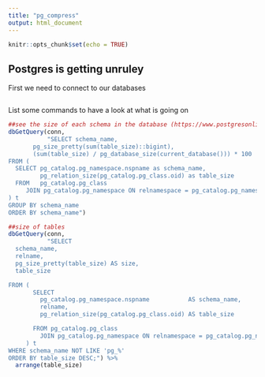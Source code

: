 ```yaml
---
title: "pg_compress"
output: html_document
---
```


```r
knitr::opts_chunk$set(echo = TRUE)
```

## Postgres is getting unruley

First we need to connect to our databases

```r

```


List some commands to have a look at what is going on


```r
##see the size of each schema in the database (https://www.postgresonline.com/journal/archives/110-Determining-size-of-database,-schema,-tables,-and-geometry.html)
dbGetQuery(conn,
           "SELECT schema_name,
       pg_size_pretty(sum(table_size)::bigint),
       (sum(table_size) / pg_database_size(current_database())) * 100
FROM (
  SELECT pg_catalog.pg_namespace.nspname as schema_name,
         pg_relation_size(pg_catalog.pg_class.oid) as table_size
  FROM   pg_catalog.pg_class
     JOIN pg_catalog.pg_namespace ON relnamespace = pg_catalog.pg_namespace.oid
) t
GROUP BY schema_name
ORDER BY schema_name")
```



```r
##size of tables
dbGetQuery(conn,
           "SELECT
  schema_name,
  relname,
  pg_size_pretty(table_size) AS size,
  table_size

FROM (
       SELECT
         pg_catalog.pg_namespace.nspname           AS schema_name,
         relname,
         pg_relation_size(pg_catalog.pg_class.oid) AS table_size

       FROM pg_catalog.pg_class
         JOIN pg_catalog.pg_namespace ON relnamespace = pg_catalog.pg_namespace.oid
     ) t
WHERE schema_name NOT LIKE 'pg_%'
ORDER BY table_size DESC;") %>%
  arrange(table_size)
```

